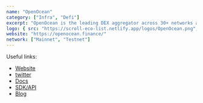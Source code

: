 ```yaml
---
name: "OpenOcean"
category: ["Infra", "Defi"]
excerpt: "OpenOcean is the leading DEX aggregator across 30+ networks and integrated 1000+ deep liquidity sources. With its dynamic intelligent routing algorithm, OpenOcean brings the best swap returns for on-chain crypto trading on Scroll."
logo: { src: "https://scroll-eco-list.netlify.app/logos/OpenOcean.png", alt: "OpenOcean Logo" }
website: "https://openocean.finance/"
network: ["Mainnet", "Testnet"]
---
```


Useful links:
- [Website](https://openocean.finance/)
- [twitter](https://twitter.com/OpenOceanGlobal)
- [Docs](https://docs.openocean.finance/swap/tutorial-swap-token)
- [SDK/API](https://openocean.finance/api)
- [Blog](https://blog.openocean.finance/?gi=87f87e852bf1)
